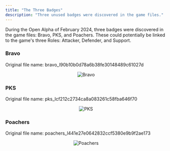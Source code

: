 ```yaml
---
title: "The Three Badges"
description: "Three unused badges were discovered in the game files."
---
```


During the Open Alpha of February 2024, three badges were discovered in the game files: Bravo, PKS, and Poachers. These could potentially be linked to the game's three Roles: Attacker, Defender, and Support.

### Bravo

Original file name: bravo_l90b10b0d78a6b38fe30148489c61027d

<div align="center">

![Bravo](https://raw.githubusercontent.com/ThatSINEWAVE/pcw-bughunters/refs/heads/main/images/datamining/The%20Four%20Badges/bravo_l90b10b0d78a6b38fe30148489c61027d_converted.png)

</div>

### PKS

Original file name: pks_lcf212c2734ca8a083261c58fba646f70

<div align="center">

![PKS](https://raw.githubusercontent.com/ThatSINEWAVE/pcw-bughunters/refs/heads/main/images/datamining/The%20Four%20Badges/pks_lcf212c2734ca8a083261c58fba646f70_converted.png)

</div>

### Poachers

Original file name: poachers_l441e27e0642832ccf5380e9b9f2ae173

<div align="center">

![Poachers](https://raw.githubusercontent.com/ThatSINEWAVE/pcw-bughunters/refs/heads/main/images/datamining/The%20Four%20Badges/poachers_l441e27e0642832ccf5380e9b9f2ae173_converted.png)

</div>